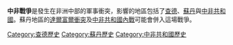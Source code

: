 {{Merge|中非共和國內戰 |date=2013-06-04}}
{{Infobox Military Conflict
|conflict=中非戰爭
|date=2006年11月—現在
|image=<!-- 檔案不存在 [[File:CAR-Chad-Darfur.gif|300px]] -->
|caption=衝突地圖
|place=[[中非共和國|中非共和國]]、查德東部、蘇丹[[達爾富爾|達爾富爾]]地區
|result=進行中
|combatant1=反抗軍：<br>[[Union_of_Forces_for_Democracy|Chad rebels]]<br>[[UFDR|UFDR]] rebels<br>[[Janjaweed|Janjaweed]]
|combatant2=[[File:Flag_of_the_Central_African_Republic.svg|22px]][[中非共和國|中非共和國]]<br>[[File:Flag_of_Chad.svg|22px]][[查德|查德]]<br>[[File:Flag_of_France.svg|22px]][[法國|法國]]|commander1=Many
|commander2=
|strength1=
|strength2=
|casualties1=
|casualties2=
|notes=
}}
'''中非戰爭'''是發生在非洲中部的軍事衝突，影響的地區包括了[[查德|查德]]、[[蘇丹|蘇丹]]與[[中非共和國|中非共和國]]。蘇丹地區的[[達爾富爾衝突|達爾富爾衝突]]及[[中非共和國內戰|中非共和國內戰]]可能會併入這場戰爭。

[[Category:查德歷史|Category:查德歷史]]
[[Category:蘇丹歷史|Category:蘇丹歷史]]
[[Category:中非共和國歷史|Category:中非共和國歷史]]